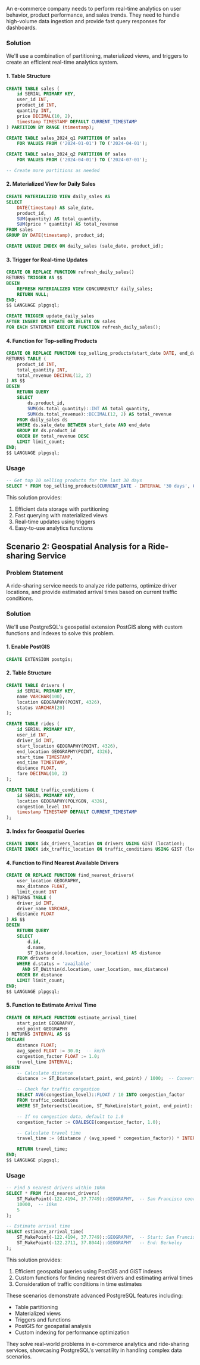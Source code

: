 An e-commerce company needs to perform real-time analytics on user behavior, product performance, and sales trends. They need to handle high-volume data ingestion and provide fast query responses for dashboards.

### Solution

We'll use a combination of partitioning, materialized views, and triggers to create an efficient real-time analytics system.

#### 1. Table Structure

```sql
CREATE TABLE sales (
    id SERIAL PRIMARY KEY,
    user_id INT,
    product_id INT,
    quantity INT,
    price DECIMAL(10, 2),
    timestamp TIMESTAMP DEFAULT CURRENT_TIMESTAMP
) PARTITION BY RANGE (timestamp);

CREATE TABLE sales_2024_q1 PARTITION OF sales
    FOR VALUES FROM ('2024-01-01') TO ('2024-04-01');

CREATE TABLE sales_2024_q2 PARTITION OF sales
    FOR VALUES FROM ('2024-04-01') TO ('2024-07-01');

-- Create more partitions as needed
```

#### 2. Materialized View for Daily Sales

```sql
CREATE MATERIALIZED VIEW daily_sales AS
SELECT
    DATE(timestamp) AS sale_date,
    product_id,
    SUM(quantity) AS total_quantity,
    SUM(price * quantity) AS total_revenue
FROM sales
GROUP BY DATE(timestamp), product_id;

CREATE UNIQUE INDEX ON daily_sales (sale_date, product_id);
```

#### 3. Trigger for Real-time Updates

```sql
CREATE OR REPLACE FUNCTION refresh_daily_sales()
RETURNS TRIGGER AS $$
BEGIN
    REFRESH MATERIALIZED VIEW CONCURRENTLY daily_sales;
    RETURN NULL;
END;
$$ LANGUAGE plpgsql;

CREATE TRIGGER update_daily_sales
AFTER INSERT OR UPDATE OR DELETE ON sales
FOR EACH STATEMENT EXECUTE FUNCTION refresh_daily_sales();
```

#### 4. Function for Top-selling Products

```sql
CREATE OR REPLACE FUNCTION top_selling_products(start_date DATE, end_date DATE, limit_count INT)
RETURNS TABLE (
    product_id INT,
    total_quantity INT,
    total_revenue DECIMAL(12, 2)
) AS $$
BEGIN
    RETURN QUERY
    SELECT
        ds.product_id,
        SUM(ds.total_quantity)::INT AS total_quantity,
        SUM(ds.total_revenue)::DECIMAL(12, 2) AS total_revenue
    FROM daily_sales ds
    WHERE ds.sale_date BETWEEN start_date AND end_date
    GROUP BY ds.product_id
    ORDER BY total_revenue DESC
    LIMIT limit_count;
END;
$$ LANGUAGE plpgsql;
```

### Usage

```sql
-- Get top 10 selling products for the last 30 days
SELECT * FROM top_selling_products(CURRENT_DATE - INTERVAL '30 days', CURRENT_DATE, 10);
```

This solution provides:

1. Efficient data storage with partitioning
2. Fast querying with materialized views
3. Real-time updates using triggers
4. Easy-to-use analytics functions

## Scenario 2: Geospatial Analysis for a Ride-sharing Service

### Problem Statement

A ride-sharing service needs to analyze ride patterns, optimize driver locations, and provide estimated arrival times based on current traffic conditions.

### Solution

We'll use PostgreSQL's geospatial extension PostGIS along with custom functions and indexes to solve this problem.

#### 1. Enable PostGIS

```sql
CREATE EXTENSION postgis;
```

#### 2. Table Structure

```sql
CREATE TABLE drivers (
    id SERIAL PRIMARY KEY,
    name VARCHAR(100),
    location GEOGRAPHY(POINT, 4326),
    status VARCHAR(20)
);

CREATE TABLE rides (
    id SERIAL PRIMARY KEY,
    user_id INT,
    driver_id INT,
    start_location GEOGRAPHY(POINT, 4326),
    end_location GEOGRAPHY(POINT, 4326),
    start_time TIMESTAMP,
    end_time TIMESTAMP,
    distance FLOAT,
    fare DECIMAL(10, 2)
);

CREATE TABLE traffic_conditions (
    id SERIAL PRIMARY KEY,
    location GEOGRAPHY(POLYGON, 4326),
    congestion_level INT,
    timestamp TIMESTAMP DEFAULT CURRENT_TIMESTAMP
);
```

#### 3. Index for Geospatial Queries

```sql
CREATE INDEX idx_drivers_location ON drivers USING GIST (location);
CREATE INDEX idx_traffic_location ON traffic_conditions USING GIST (location);
```

#### 4. Function to Find Nearest Available Drivers

```sql
CREATE OR REPLACE FUNCTION find_nearest_drivers(
    user_location GEOGRAPHY,
    max_distance FLOAT,
    limit_count INT
) RETURNS TABLE (
    driver_id INT,
    driver_name VARCHAR,
    distance FLOAT
) AS $$
BEGIN
    RETURN QUERY
    SELECT
        d.id,
        d.name,
        ST_Distance(d.location, user_location) AS distance
    FROM drivers d
    WHERE d.status = 'available'
      AND ST_DWithin(d.location, user_location, max_distance)
    ORDER BY distance
    LIMIT limit_count;
END;
$$ LANGUAGE plpgsql;
```

#### 5. Function to Estimate Arrival Time

```sql
CREATE OR REPLACE FUNCTION estimate_arrival_time(
    start_point GEOGRAPHY,
    end_point GEOGRAPHY
) RETURNS INTERVAL AS $$
DECLARE
    distance FLOAT;
    avg_speed FLOAT := 30.0;  -- km/h
    congestion_factor FLOAT := 1.0;
    travel_time INTERVAL;
BEGIN
    -- Calculate distance
    distance := ST_Distance(start_point, end_point) / 1000;  -- Convert to km

    -- Check for traffic congestion
    SELECT AVG(congestion_level)::FLOAT / 10 INTO congestion_factor
    FROM traffic_conditions
    WHERE ST_Intersects(location, ST_MakeLine(start_point, end_point)::GEOGRAPHY);

    -- If no congestion data, default to 1.0
    congestion_factor := COALESCE(congestion_factor, 1.0);

    -- Calculate travel time
    travel_time := (distance / (avg_speed * congestion_factor)) * INTERVAL '1 hour';

    RETURN travel_time;
END;
$$ LANGUAGE plpgsql;
```

### Usage

```sql
-- Find 5 nearest drivers within 10km
SELECT * FROM find_nearest_drivers(
    ST_MakePoint(-122.4194, 37.7749)::GEOGRAPHY,  -- San Francisco coordinates
    10000,  -- 10km
    5
);

-- Estimate arrival time
SELECT estimate_arrival_time(
    ST_MakePoint(-122.4194, 37.7749)::GEOGRAPHY,  -- Start: San Francisco
    ST_MakePoint(-122.2711, 37.8044)::GEOGRAPHY   -- End: Berkeley
);
```

This solution provides:

1. Efficient geospatial queries using PostGIS and GiST indexes
2. Custom functions for finding nearest drivers and estimating arrival times
3. Consideration of traffic conditions in time estimates

These scenarios demonstrate advanced PostgreSQL features including:

- Table partitioning
- Materialized views
- Triggers and functions
- PostGIS for geospatial analysis
- Custom indexing for performance optimization

They solve real-world problems in e-commerce analytics and ride-sharing services, showcasing PostgreSQL's versatility in handling complex data scenarios.
